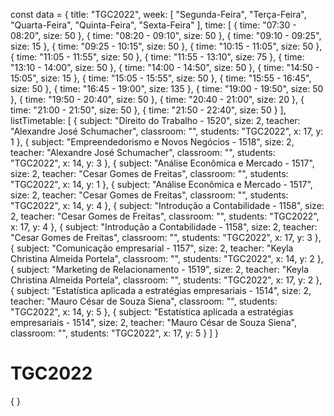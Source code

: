 const data = {
  title: "TGC2022",
  week: [
    "Segunda-Feira",
    "Terça-Feira",
    "Quarta-Feira",
    "Quinta-Feira",
    "Sexta-Feira"
  ],
  time: [
    {
      time: "07:30 - 08:20",
      size: 50
    },
    {
      time: "08:20 - 09:10",
      size: 50
    },
    {
      time: "09:10 - 09:25",
      size: 15
    },
    {
      time: "09:25 - 10:15",
      size: 50
    },
    {
      time: "10:15 - 11:05",
      size: 50
    },
    {
      time: "11:05 - 11:55",
      size: 50
    },
    {
      time: "11:55 - 13:10",
      size: 75
    },
    {
      time: "13:10 - 14:00",
      size: 50
    },
    {
      time: "14:00 - 14:50",
      size: 50
    },
    {
      time: "14:50 - 15:05",
      size: 15
    },
    {
      time: "15:05 - 15:55",
      size: 50
    },
    {
      time: "15:55 - 16:45",
      size: 50
    },
    {
      time: "16:45 - 19:00",
      size: 135
    },
    {
      time: "19:00 - 19:50",
      size: 50
    },
    {
      time: "19:50 - 20:40",
      size: 50
    },
    {
      time: "20:40 - 21:00",
      size: 20
    },
    {
      time: "21:00 - 21:50",
      size: 50
    },
    {
      time: "21:50 - 22:40",
      size: 50
    }
  ],
  listTimetable: [
    {
      subject: "Direito do Trabalho - 1520",
      size: 2,
      teacher: "Alexandre José Schumacher",
      classroom: "",
      students: "TGC2022",
      x: 17,
      y: 1
    },
    {
      subject: "Empreendedorismo e Novos Negócios - 1518",
      size: 2,
      teacher: "Alexandre José Schumacher",
      classroom: "",
      students: "TGC2022",
      x: 14,
      y: 3
    },
    {
      subject: "Análise Econômica e Mercado - 1517",
      size: 2,
      teacher: "Cesar Gomes de Freitas",
      classroom: "",
      students: "TGC2022",
      x: 14,
      y: 1
    },
    {
      subject: "Análise Econômica e Mercado - 1517",
      size: 2,
      teacher: "Cesar Gomes de Freitas",
      classroom: "",
      students: "TGC2022",
      x: 14,
      y: 4
    },
    {
      subject: "Introdução a Contabilidade - 1158",
      size: 2,
      teacher: "Cesar Gomes de Freitas",
      classroom: "",
      students: "TGC2022",
      x: 17,
      y: 4
    },
    {
      subject: "Introdução a Contabilidade - 1158",
      size: 2,
      teacher: "Cesar Gomes de Freitas",
      classroom: "",
      students: "TGC2022",
      x: 17,
      y: 3
    },
    {
      subject: "Comunicação empresarial - 1157",
      size: 2,
      teacher: "Keyla Christina Almeida Portela",
      classroom: "",
      students: "TGC2022",
      x: 14,
      y: 2
    },
    {
      subject: "Marketing de Relacionamento - 1519",
      size: 2,
      teacher: "Keyla Christina Almeida Portela",
      classroom: "",
      students: "TGC2022",
      x: 17,
      y: 2
    },
    {
      subject: "Estatística aplicada a estratégias empresariais - 1514",
      size: 2,
      teacher: "Mauro César de Souza Siena",
      classroom: "",
      students: "TGC2022",
      x: 14,
      y: 5
    },
    {
      subject: "Estatística aplicada a estratégias empresariais - 1514",
      size: 2,
      teacher: "Mauro César de Souza Siena",
      classroom: "",
      students: "TGC2022",
      x: 17,
      y: 5
    }
  ]
}

# TGC2022

<div>
    {
        <Grid
            title={data.title}
            weekDays={data.week}
            time={data.time}
            listClasses={data.listTimetable}
        />
    }
</div>